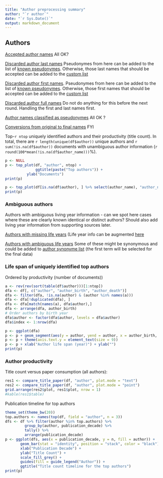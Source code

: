 ```yaml
---
title: "Author preprocessing summary"
author: "`r author`"
date: "`r Sys.Date()`"
output: markdown_document
---
```


## Authors

[Accepted author names](output.tables/author_accepted.csv) All OK?

[Discarded author last names](output.tables/author_lastnames_discarded.csv) Pseudonymes from here can be added to the list of [known pseudonymes](https://github.com/rOpenGov/bibliographica/tree/master/inst/extdata/names/pseudonymes). Otherwise, those last names that should be accepted can be added to the [custom list](https://github.com/rOpenGov/bibliographica/blob/master/inst/extdata/names/lastnames/custom.csv)

[Discarded author first names](output.tables/author_firstnames_discarded.csv). Pseudonymes from here can be added to the list of [known pseudonymes](https://github.com/rOpenGov/bibliographica/tree/master/inst/extdata/names/pseudonymes). Otherwise, those first names that should be accepted can be added to the [custom list](https://github.com/rOpenGov/bibliographica/blob/master/inst/extdata/names/firstnames/custom.csv)

[Discarded author full names](output.tables/author_discarded.csv) Do not do anything for this before the next round. Handling the first and last names first.

[Author names classified as pseudonymes](output.tables/author_pseudonymes.csv) All OK ?

[Conversions from original to final names](output.tables/author_conversion_nontrivial.csv) FYI


Top-`r ntop` uniquely identified authors and their productivity (title count). In total, there are `r length(unique(df$author))` unique authors and `r sum(!is.na(df$author))` documents with unambiguous author information (`r round(100*mean(!is.na(df$author_name)))`%).

```r
p <- NULL
p <- top_plot(df, "author", ntop) +
     		  ggtitle(paste("Top authors")) +
		  ylab("Documents")
print(p)

p <- top_plot(df[is.na(df$author), ] %>% select(author_name), "author_name", ntop) + ggtitle("Top discarded authors")
print(p)
```

### Ambiguous authors

Authors with ambiguous living year information - can we spot here
cases where these are clearly known identical or distinct authors?
Should also add living year information from supporting sources later.

[Authors with missing life years](output.tables/authors_missing_lifeyears.csv) (Life year info can be augmented [here](https://github.com/rOpenGov/bibliographica/blob/master/inst/extdata/author_info.csv)

[Authors with ambiguous life years](output.tables/author_life_ambiguous.csv) Some of these might be synonymous and could be added to [author synonyme list](https://github.com/rOpenGov/bibliographica/blob/master/inst/extdata/ambiguous-authors.csv) (the first term will be selected for the final data)


### Life span of uniquely identified top authors

Ordered by productivity (number of documents))

```r
a <- rev(rev(sort(table(df$author)))[1:ntop])
dfa <- df[, c("author", "author_birth", "author_death")]
dfa <- filter(dfa, !is.na(author) & (author %in% names(a)))
dfa <- dfa[!duplicated(dfa), ]
dfa <- dfa[match(names(a), dfa$author),]
dfa <- arrange(dfa, author_birth)
# Order authors by birth year
dfa$author <- factor(dfa$author, levels = dfa$author)
dfa$index <- 1:nrow(dfa)

p <- ggplot(dfa)
p <- p + geom_segment(aes(y = author, yend = author, x = author_birth, xend = author_death), size = 2) 
p <- p + theme(axis.text.y = element_text(size = 9))
p <- p + xlab("Author life span (year)") + ylab("")
print(p)
```


### Author productivity

Title count versus paper consumption (all authors):

```r
res1 <- compare_title_paper(df, "author", plot.mode = "text")
res2 <- compare_title_paper(df, "author", plot.mode = "point")
grid.arrange(res2$plot, res1$plot, nrow = 1)
#kable(res1$table)
```

Publication timeline for top authors

```r
theme_set(theme_bw(20))
top.authors <- names(top(df, field = "author", n = 3))
dfs <- df %>% filter(author %in% top.authors) %>%
     	 group_by(author, publication_decade) %>%
     	 tally() %>%
     	 arrange(publication_decade)
p <- ggplot(dfs, aes(x = publication_decade, y = n, fill = author)) +
       geom_bar(stat = "identity", position = "stack", color = "black") +
       xlab("Publication Decade") +
       ylab("Title Count") +
       scale_fill_grey() +
       guides(fill = guide_legend("Author")) +
       ggtitle("Title count timeline for the top authors")
print(p)
```




